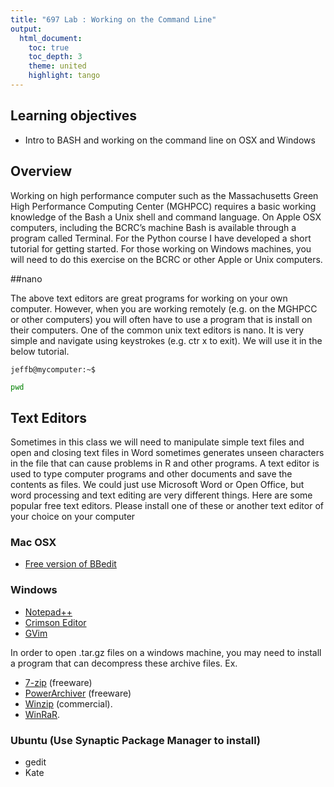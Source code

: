 ```yaml
---
title: "697 Lab : Working on the Command Line"
output:
  html_document:
    toc: true
    toc_depth: 3
    theme: united
    highlight: tango
---
```


## Learning objectives

* Intro to BASH and working on the command line on OSX and Windows

## Overview

Working on high performance computer such as the Massachusetts Green High Performance Computing Center (MGHPCC) requires a basic working knowledge of the Bash a Unix shell and command language. On Apple OSX computers, including the BCRC's machine Bash is available through a program called Terminal. For the Python course I have developed a short tutorial for getting started. For those working on Windows machines, you will need to do this exercise on the BCRC or other Apple or Unix computers.  



##nano

The above text editors are great programs for working on your own computer. However, when you are working remotely (e.g. on the MGHPCC or other computers) you will often have to use a program that is install on their computers. One of the common unix text editors is nano. It is very simple and navigate using keystrokes (e.g. ctr x to exit). We will use it in the below tutorial.

```console
jeffb@mycomputer:~$ 

```

```sh
pwd
```



## Text Editors

Sometimes in this class we will need to manipulate simple text files and open and closing text files in Word sometimes generates unseen characters in the file that can cause problems in R and other programs.  A text editor is used to type computer programs and other documents and save the contents as files. We could just use Microsoft Word or Open Office, but word processing and text editing are very different things. Here are some popular free text editors. Please install one of these or another text editor of your choice on your computer

### Mac OSX

* <a href="https://www.barebones.com/products/bbedit/download.html" target="_blank">Free version of BBedit</a>

### Windows

* <a href="http://notepad-plus.sourceforge.net/uk/site.htm" target="_blank">Notepad++</a>
* <a href="http://www.crimsoneditor.com/" target="_blank">Crimson Editor</a>
* <a href="http://www.vim.org/download.php" target="_blank">GVim</a>

In order to open .tar.gz files on a windows machine, you may need to install a program that can decompress these archive files. Ex. 

* <a href="http://www.7-zip.org/" target="_blank"> 7-zip</a> (freeware)
* <a href="http://www.sfsu.edu/ftp/win/utils/" target="_blank"> PowerArchiver</a> (freeware) 
* <a href="http://www.winzip.com/index.htm" target="_blank"> Winzip</a> (commercial).
* <a href="http://www.rarlab.com/" target="_blank"> WinRaR</a>. 

### Ubuntu (Use Synaptic Package Manager to install)

* gedit
* Kate


